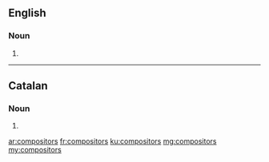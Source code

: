 ==English==

===Noun===
{{head|en|noun plural form}}

# {{plural of|compositor|lang=en}}

----

==Catalan==

===Noun===
{{head|ca|noun form}}

# {{plural of|compositor|lang=ca}}

[[ar:compositors]]
[[fr:compositors]]
[[ku:compositors]]
[[mg:compositors]]
[[my:compositors]]